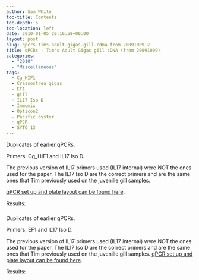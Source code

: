 ```yaml
---
author: Sam White
toc-title: Contents
toc-depth: 5
toc-location: left
date: 2010-01-05 20:16:58+00:00
layout: post
slug: qpcrs-tims-adult-gigas-gill-cdna-from-20091009-2
title: qPCRs - Tim's Adult Gigas gill cDNA (from 20091009)
categories:
  - "2010"
  - "Miscellaneous"
tags:
  - Cg_HIF1
  - Crassostrea gigas
  - EF1
  - gill
  - IL17 Iso D
  - Immomix
  - Opticon2
  - Pacific oyster
  - qPCR
  - SYTO 13
---
```


Duplicates of earlier qPCRs.

Primers: Cg_HIF1 and IL17 Iso D.

The previous version of IL17 primers used (IL17 internal) were NOT the ones used for the paper. The IL17 Iso D are the correct primers and are the same ones that Tim previously used on the juvenille gill samples.

[qPCR set up and plate layout can be found here](https://eagle.fish.washington.edu/Arabidopsis/Notebook%20Workup%20Files/20100105-02.jpg).

Results:



### 





### 





### 



Duplicates of earlier qPCRs.

Primers: EF1 and IL17 Iso D.

The previous version of IL17 primers used (IL17 internal) were NOT the ones used for the paper. The IL17 Iso D are the correct primers and are the same ones that Tim previously used on the juvenille gill samples. [qPCR set up and plate layout can be found here](https://eagle.fish.washington.edu/Arabidopsis/Notebook%20Workup%20Files/20100105-01.jpg).

Results:
